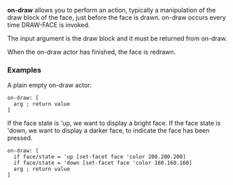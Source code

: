 '''on-draw''' allows you to perform an action, typically a manipulation of the draw block of the face, just before the face is drawn. on-draw occurs every time DRAW-FACE is invoked.

The input argument is the draw block and it must be returned from on-draw.

When the on-draw actor has finished, the face is redrawn.

===Examples===

A plain empty on-draw actor:

<pre>
on-draw: [
  arg ; return value
]
</pre>

If the face state is 'up, we want to display a bright face. If the face state is 'down, we want to display a darker face, to indicate the face has been pressed.

<pre>
on-draw: [
  if face/state = 'up [set-facet face 'color 200.200.200]
  if face/state = 'down [set-facet face 'color 160.160.160]
  arg ; return value
]
</pre>